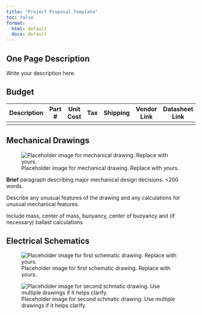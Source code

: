 ```yaml
---
title: "Project Proposal Template"
toc: false
format:
  html: default
  docx: default
---
```


## One Page Description

Write your description here.

## Budget

| Description | Part # | Unit Cost | Tax | Shipping | Vendor Link | Datasheet Link | 
|-------------|--------|-----------|-----|----------|-------------|----------------|
|             |        |           |     |          |             |                |

## Mechanical Drawings

![Placeholder image for mechanical drawing.  Replace with yours.](../../labs/lab3/img/555-timer-example-schematic.png)

**Brief** paragraph describing major mechanical design decisions.  <200 words.

Describe any unusual features of the drawing and any calculations for unusual mechanical features.

Include mass, center of mass, buoyancy, center of buoyancy and (if necessary) ballast calculations

## Electrical Schematics

![Placeholder image for first schematic drawing. Replace with yours.](../../labs/lab3/img/555-timer-example-schematic.png)

![Placeholder image for second schmatic drawing. Use multiple drawings if it helps clarify.](../../labs/lab3/img/555-timer-example-schematic.png)

